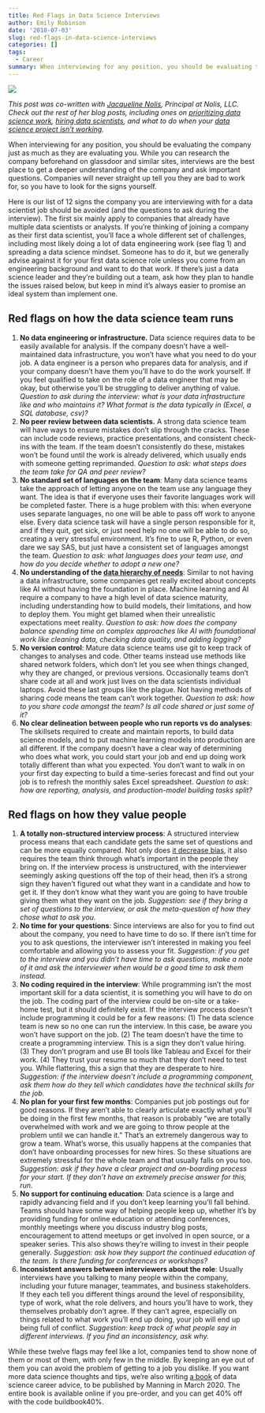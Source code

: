 ```yaml
---
title: Red Flags in Data Science Interviews
author: Emily Robinson
date: '2018-07-03'
slug: red-flags-in-data-science-interviews
categories: []
tags:
  - Career
summary: When interviewing for any position, you should be evaluating the company just as much as they are evaluating you. While you can research the company beforehand on glassdoor and similar sites, interviews are the best place to get a deeper understanding of the company and ask important questions. Companies will never straight up tell you they are bad to work for, so you have to look for the signs yourself. 
---
```


![](/img/red-flag-painting.jpg)

_This post was co-written with [Jacqueline Nolis](https://jnolis.com/), Principal at Nolis, LLC. Check out the rest of her blog posts, including ones on [prioritizing data science work](https://towardsdatascience.com/prioritizing-data-science-work-936b3765fd45), [hiring data scientists](https://medium.com/@skyetetra/hiring-data-scientists-part-1-2813ba44be9b), and what to do when your [data science project isn't working](https://medium.com/@skyetetra/so-your-data-science-project-isnt-working-7bf57e3f12f1)._

When interviewing for any position, you should be evaluating the company just as much as they are evaluating you. While you can research the company beforehand on glassdoor and similar sites, interviews are the best place to get a deeper understanding of the company and ask important questions. Companies will never straight up tell you they are bad to work for, so you have to look for the signs yourself. 

Here is our list of 12 signs the company you are interviewing with for a data scientist job should be avoided (and the questions to ask during the interview). The first six mainly apply to companies that already have multiple data scientists or analysts. If you're thinking of joining a company as their first data scientist, you'll face a whole different set of challenges, including most likely doing a lot of data engineering work (see flag 1) and spreading a data science mindset. Someone has to do it, but we generally advise against it for your first data science role unless you come from an engineering background and want to do that work. If there's just a data science leader and they're building out a team, ask how they plan to handle the issues raised below, but keep in mind it's always easier to promise an ideal system than implement one. 

## Red flags on how the data science team runs

  1. __No data engineering or infrastructure.__ Data science requires data to be easily available for analysis. If the company doesn't have a well-maintained data infrastructure, you won't have what you need to do your job. A data engineer is a person who prepares data for analysis, and if your company doesn't have them you'll have to do the work yourself. If you feel qualified to take on the role of a data engineer that may be okay, but otherwise you'll be struggling to deliver anything of value. _Question to ask during the interview: what is your data infrastructure like and who maintains it? What format is the data typically in (Excel, a SQL database, csv)?_
  2. __No peer review between data scientists.__ A strong data science team will have ways to ensure mistakes don't slip through the cracks. These can include code reviews, practice presentations, and consistent check-ins with the team. If the team doesn't consistently do these, mistakes won't be found until the work is already delivered, which usually ends with someone getting reprimanded. _Question to ask: what steps does the team take for QA and peer review?_
  3. __No standard set of languages on the team__: Many data science teams take the approach of letting anyone on the team use any language they want. The idea is that if everyone uses their favorite languages work will be completed faster. There is a huge problem with this: when everyone uses separate languages, no one will be able to pass off work to anyone else. Every data science task will have a single person responsible for it, and if they quit, get sick, or just need help no one will be able to do so, creating a very stressful environment. It's fine to use R, Python, or even dare we say SAS, but just have a consistent set of languages amongst the team. _Question to ask: what languages does your team use, and how do you decide whether to adopt a new one?_
  4. __No understanding of the [data hierarchy of needs](https://hackernoon.com/the-ai-hierarchy-of-needs-18f111fcc007)__: Similar to not having a data infrastructure, some companies get really excited about concepts like AI without having the foundation in place. Machine learning and AI require a company to have a high level of data science maturity, including understanding how to build models, their limitations, and how to deploy them. You might get blamed when their unrealistic expectations meet reality. _Question to ask: how does the company balance spending time on complex approaches like AI with foundational work like cleaning data, checking data quality, and adding logging?_
  5. __No version control__: Mature data science teams use git to keep track of changes to analyses and code. Other teams instead use methods like shared network folders, which don't let you see when things changed, why they are changed, or previous versions. Occasionally teams don't share code at all and work just lives on the data scientists individual laptops. Avoid these last groups like the plague. Not having methods of sharing code means the team can't work together. _Question to ask: how to you share code amongst the team? Is all code shared or just some of it?_
  6. __No clear delineation between people who run reports vs do analyses__: The skillsets required to create and maintain reports, to build data science models, and to put machine learning models into production are all different. If the company doesn't have a clear way of determining who does what work, you could start your job and end up doing work totally different than what you expected. You don't want to walk in on your first day expecting to build a time-series forecast and find out your job is to refresh the monthly sales Excel spreadsheet. _Question to ask: how are reporting, analysis, and production-model building tasks split?_

## Red flags on how they value people

  1. __A totally non-structured interview process__: A structured interview process means that each candidate gets the same set of questions and can be more equally compared. Not only does [it decrease bias](https://hbr.org/2016/04/how-to-take-the-bias-out-of-interviews), it also requires the team think through what's important in the people they bring on. If the interview process is unstructured, with the interviewer seemingly asking questions off the top of their head, then it's a strong sign they haven't figured out what they want in a candidate and how to get it. If they don't know what they want you are going to have trouble giving them what they want on the job. _Suggestion: see if they bring a set of questions to the interview, or ask the meta-question of how they chose what to ask you._
  2. __No time for your questions__: Since interviews are also for you to find out about the company, you need to have time to do so. If there isn't time for you to ask questions, the interviewer isn't interested in making you feel comfortable and allowing you to assess your fit. _Suggestion: if you get to the interview and you didn't have time to ask questions, make a note of it and ask the interviewer when would be a good time to ask them instead._
  3. __No coding required in the interview__: While programming isn't the most important skill for a data scientist, it is something you will have to do on the job. The coding part of the interview could be on-site or a take-home test, but it should definitely exist. If the interview process doesn't include programming it could be for a few reasons: (1) The data science team is new so no one can run the interview. In this case, be aware you won't have support on the job. (2) The team doesn't have the time to create a programming interview. This is a sign they don't value hiring. (3) They don't program and use BI tools like Tableau and Excel for their work. (4) They trust your resume so much that they don't need to test you. While flattering, this a sign that they are desperate to hire. _Suggestion: if the interview doesn't include a programming component, ask them how do they tell which candidates have the technical skills for the job._
  4. __No plan for your first few months__: Companies put job postings out for good reasons. If they aren't able to clearly articulate exactly what you'll be doing in the first few months, that reason is probably "we are totally overwhelmed with work and we are going to throw people at the problem until we can handle it." That's an extremely dangerous way to grow a team. What's worse, this usually happens at the companies that don't have onboarding processes for new hires. So these situations are extremely stressful for the whole team and that usually falls on you too. _Suggestion: ask if they have a clear project and on-boarding process for your start. If they don't have an extremely precise answer for this, run._
  5. __No support for continuing education__: Data science is a large and rapidly advancing field and if you don't keep learning you'll fall behind. Teams should have some way of helping people keep up, whether it's by providing funding for online education or attending conferences, monthly meetings where you discuss industry blog posts, encouragement to attend meetups or get involved in open source, or a speaker series. This also shows they're willing to invest in their people generally. _Suggestion: ask how they support the continued education of the team. Is there funding for conferences or workshops?_
  6. __Inconsistent answers between interviewers about the role__: Usually interviews have you talking to many people within the company, including your future manager, teammates, and business stakeholders. If they each tell you different things around the level of responsibility, type of work, what the role delivers, and hours you'll have to work, they themselves probably don't agree. If they can't agree, especially on things related to what work you'll end up doing, your job will end up being full of conflict. _Suggestion: keep track of what people say in different interviews. If you find an inconsistency, ask why._
  
While these twelve flags may feel like a lot, companies tend to show none of them or most of them, with only few in the middle. By keeping an eye out of them you can avoid the problem of getting to a job you dislike. If you want more data science thoughts and tips, we're also writing [a book](www.datascicareer.com) of data science career advice, to be published by Manning in March 2020. The entire book is available online if you pre-order, and you can get 40% off with the code buildbook40%.
